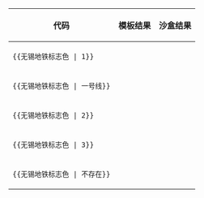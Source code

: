 {{template test cases notice}}

{| class="wikitable"
|-
! 代码 !! 模板结果 !! 沙盒结果
|-
| <code><nowiki>{{无锡地铁标志色 | 1}}</nowiki></code>
| {{无锡地铁标志色 | 1}}
| {{无锡地铁标志色/sandbox | 1}}
|-
| <code><nowiki>{{无锡地铁标志色 | 一号线}}</nowiki></code>
| {{无锡地铁标志色 | 一号线}}
| {{无锡地铁标志色/sandbox | 一号线}}
|-
| <code><nowiki>{{无锡地铁标志色 | 2}}</nowiki></code>
| {{无锡地铁标志色 | 2}}
| {{无锡地铁标志色/sandbox | 2}}
|-
| <code><nowiki>{{无锡地铁标志色 | 3}}</nowiki></code>
| {{无锡地铁标志色 | 3}}
| {{无锡地铁标志色/sandbox | 3}}
|-
| <code><nowiki>{{无锡地铁标志色 | 不存在}}</nowiki></code>
| {{无锡地铁标志色 | 不存在}}
| {{无锡地铁标志色/sandbox | 不存在}}
|}